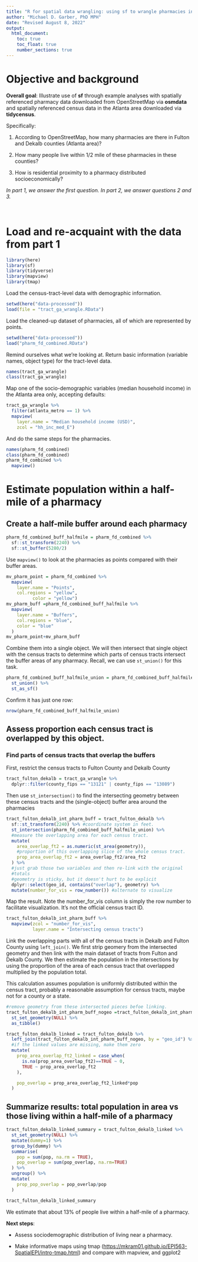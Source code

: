 ```yaml
---
title: "R for spatial data wrangling: using sf to wrangle pharmacies in Atlanta and assess population living nearby (Part 2)"
author: "Michael D. Garber, PhD MPH"
date: "Revised August 8, 2022"
output:
  html_document:
    toc: true
    toc_float: true
    number_sections: true
---
```


# Objective and background

**Overall goal**: Illustrate use of **sf** through example analyses with spatially referenced pharmacy data downloaded from OpenStreetMap via **osmdata** and spatially referenced census data in the Atlanta area downloaded via **tidycensus**.

Specifically:

1.  According to OpenStreetMap, how many pharmacies are there in Fulton and Dekalb counties (Atlanta area)?

2.  How many people live within 1/2 mile of these pharmacies in these counties?

3.  How is residential proximity to a pharmacy distributed socioeconomically?

*In part 1, we answer the first question. In part 2, we answer questions 2 and 3.*

<br />

# Load and re-acquaint with the data from part 1

```r
library(here)
library(sf)
library(tidyverse)
library(mapview)
library(tmap)
```

Load the census-tract-level data with demographic information.

```r
setwd(here("data-processed"))
load(file = "tract_ga_wrangle.RData")
```

Load the cleaned-up dataset of pharmacies, all of which are represented by points.

```r
setwd(here("data-processed"))
load("pharm_fd_combined.RData")
```

Remind ourselves what we're looking at. Return basic information (variable names, object type) for the tract-level data.

```r
names(tract_ga_wrangle)
class(tract_ga_wrangle)

```

Map one of the socio-demographic variables (median household income) in the Atlanta area only, accepting defaults:

```r
tract_ga_wrangle %>% 
  filter(atlanta_metro == 1) %>% 
  mapview(
    layer.name = "Median household income (USD)",
    zcol = "hh_inc_med_E")
```

And do the same steps for the pharmacies.

```r
names(pharm_fd_combined)
class(pharm_fd_combined)
pharm_fd_combined %>% 
  mapview()
```

# Estimate population within a half-mile of a pharmacy

## Create a half-mile buffer around each pharmacy

```r
pharm_fd_combined_buff_halfmile = pharm_fd_combined %>% 
  sf::st_transform(2240) %>% 
  sf::st_buffer(5280/2)


```

Use `mapview()` to look at the pharmacies as points compared with their buffer areas.

```r
mv_pharm_point = pharm_fd_combined %>% 
  mapview(
    layer.name = "Points",
    col.regions = "yellow",
          color = "yellow")
mv_pharm_buff =pharm_fd_combined_buff_halfmile %>% 
  mapview(
    layer.name = "Buffers",
    col.regions = "blue",
    color = "blue"
  )
mv_pharm_point+mv_pharm_buff
```

Combine them into a single object. We will then intersect that single object with the census tracts to determine which parts of census tracts intersect the buffer areas of any pharmacy. Recall, we can use `st_union()` for this task.

```r
pharm_fd_combined_buff_halfmile_union = pharm_fd_combined_buff_halfmile %>% 
  st_union() %>% 
  st_as_sf() 
```

Confirm it has just one row:

```r
nrow(pharm_fd_combined_buff_halfmile_union)
```

## Assess proportion each census tract is overlapped by this object.

### Find parts of census tracts that overlap the buffers

First, restrict the census tracts to Fulton County and Dekalb County

```r
tract_fulton_dekalb = tract_ga_wrangle %>% 
  dplyr::filter(county_fips == "13121" | county_fips == "13089") 
```

Then use `st_intersection()` to find the intersecting geometry between these census tracts and the (single-object) buffer area around the pharmacies

```r
tract_fulton_dekalb_int_pharm_buff = tract_fulton_dekalb %>% 
  sf::st_transform(2240) %>% #coordinate system in feet.
  st_intersection(pharm_fd_combined_buff_halfmile_union) %>% 
  #measure the overlapping area for each census tract.
  mutate(
    area_overlap_ft2 = as.numeric(st_area(geometry)),
    #proportion of this overlapping slice of the whole census tract.
    prop_area_overlap_ft2 = area_overlap_ft2/area_ft2
  ) %>% 
  #just grab those two variables and then re-link with the original
  #totals
  #geometry is sticky, but it doesn't hurt to be explicit
  dplyr::select(geo_id, contains("overlap"), geometry) %>% 
  mutate(number_for_vis = row_number()) #alternate to visualize
```

Map the result. Note the number_for_vis column is simply the row number to facilitate visualization. It's not the official census tract ID.

```r
tract_fulton_dekalb_int_pharm_buff %>% 
  mapview(zcol = "number_for_vis",
          layer.name = "Intersecting census tracts")
```

Link the overlapping parts with all of the census tracts in Dekalb and Fulton County using `left_join()`. We first strip geomery from the intersected geometry and then link with the main dataset of tracts from Fulton and Dekalb County. We then estimate the population in the intersections by using the proportion of the area of each census tract that overlapped multiplied by the population total.

This calculation assumes population is uniformly distributed within the census tract, probably a reasonable assumption for census tracts, maybe not for a county or a state.

```r
#remove geometry from these intersected pieces befoe linking.
tract_fulton_dekalb_int_pharm_buff_nogeo =tract_fulton_dekalb_int_pharm_buff %>% 
  st_set_geometry(NULL) %>% 
  as_tibble()

tract_fulton_dekalb_linked = tract_fulton_dekalb %>% 
  left_join(tract_fulton_dekalb_int_pharm_buff_nogeo, by = "geo_id") %>% 
  #if the linked values are missing, make them zero
  mutate(
    prop_area_overlap_ft2_linked = case_when(
      is.na(prop_area_overlap_ft2)==TRUE ~ 0,
      TRUE ~ prop_area_overlap_ft2 
    ),

    pop_overlap = prop_area_overlap_ft2_linked*pop
  )
```

## Summarize results: total population in area vs those living within a half-mile of a pharmacy

```r
tract_fulton_dekalb_linked_summary = tract_fulton_dekalb_linked %>% 
  st_set_geometry(NULL) %>% 
  mutate(dummy=1) %>% 
  group_by(dummy) %>% 
  summarise(
    pop = sum(pop, na.rm = TRUE),
    pop_overlap = sum(pop_overlap, na.rm=TRUE)
  ) %>% 
  ungroup() %>% 
  mutate(
    prop_pop_overlap = pop_overlap/pop
  )

tract_fulton_dekalb_linked_summary
```

We estimate that about 13% of people live within a half-mile of a pharmacy.

**Next steps**:

-   Assess sociodemographic distribution of living near a pharmacy.

-   Make informative maps using tmap (<https://mkram01.github.io/EPI563-SpatialEPI/intro-tmap.html>) and compare with mapview, and ggplot2
